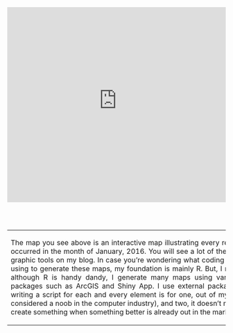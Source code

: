 <br>
<br>
<p>
<iframe src="https://easytoremember.shinyapps.io/DC_Crime_Map/" style="border: none; width: 100%; height: 450px"></iframe>
</p>
<br>
<br>
<table style="height: 100%;" width="100%" cellpadding="5px">
<tbody>
<tr>
<td>
<center>
<p style="text-align: justify; width: 600px;">
The map you see above is an interactive map illustrating every reported crime occurred in the month of January, 2016. You will see a lot of these interactive graphic tools on my blog. In case you're wondering what coding program I am using to generate these maps, my foundation is mainly R. But, I must add that although R is handy dandy, I generate many maps using various external packages such as ArcGIS and Shiny App. I use external packages because writing a script for each and every element is for one, out of my abilities (I'm considered a noob in the computer industry), and two, it doesn't make sense to create something when something better is already out in the market.</p>
</center>
</td>
<td>
</td>
</tr>
</tbody>
</table>
<br>
<br>


```r
knitr::opts_chunk$set(echo = TRUE)
```



```r
summary(cars)
```



```r
plot(pressure)
```

Note that the `echo = FALSE` parameter was added to the code chunk to prevent printing of the R code that generated the plot.
